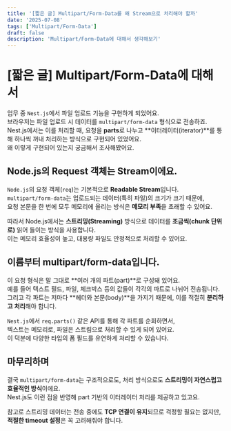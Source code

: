 ```yaml
---
title: '[짧은 글] Multipart/Form-Data를 왜 Stream으로 처리해야 할까'
date: '2025-07-08'
tags: ['Multipart/Form-Data']
draft: false
description: 'Multipart/Form-Data에 대해서 생각해보기'
---
```


# [짧은 글] Multipart/Form-Data에 대해서

업무 중 `Nest.js`에서 파일 업로드 기능을 구현하게 되었어요.  
브라우저는 파일 업로드 시 데이터를 `multipart/form-data` 형식으로 전송하죠.  
Nest.js에서는 이를 처리할 때, 요청을 **parts**로 나누고 **이터레이터(iterator)**를 통해 하나씩 꺼내 처리하는 방식으로 구현되어 있었어요.  
왜 이렇게 구현되어 있는지 궁금해서 조사해봤어요.

## Node.js의 Request 객체는 Stream이에요.

`Node.js`의 요청 객체(`req`)는 기본적으로 **Readable Stream**입니다.  
`multipart/form-data`는 업로드되는 데이터(특히 파일)의 크기가 크기 때문에,  
요청 본문을 한 번에 모두 메모리에 올리는 방식은 **메모리 부족**을 초래할 수 있어요.

따라서 Node.js에서는 **스트리밍(Streaming)** 방식으로 데이터를 **조금씩(chunk 단위로)** 읽어 들이는 방식을 사용합니다.  
이는 메모리 효율성이 높고, 대용량 파일도 안정적으로 처리할 수 있어요.

## 이름부터 multipart/form-data입니다.

이 요청 형식은 말 그대로 **여러 개의 파트(part)**로 구성돼 있어요.  
예를 들어 텍스트 필드, 파일, 체크박스 등의 값들이 각각의 파트로 나뉘어 전송됩니다.  
그리고 각 파트는 저마다 **헤더와 본문(body)**을 가지기 때문에, 이를 적절히 **분리하고 처리**해야 합니다.

`Nest.js`에서 `req.parts()` 같은 API를 통해 각 파트를 순회하면서,  
텍스트는 메모리로, 파일은 스트림으로 처리할 수 있게 되어 있어요.  
이 덕분에 다양한 타입의 폼 필드를 유연하게 처리할 수 있습니다.

## 마무리하며

결국 `multipart/form-data`는 구조적으로도, 처리 방식으로도 **스트리밍이 자연스럽고 효율적인 방식**이에요.  
Nest.js도 이런 점을 반영해 part 기반의 이터레이터 처리를 제공하고 있고요.

참고로 스트리밍 데이터는 전송 중에도 **TCP 연결이 유지**되므로 걱정할 필요는 없지만, **적절한 timeout 설정**은 꼭 고려해줘야 합니다.
